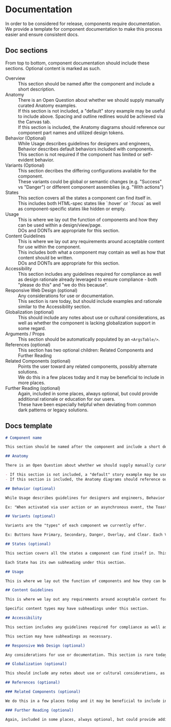 
<Meta title="Contributing/Documentation" />

# Documentation

In order to be considered for release, components require documentation. We provide a template for component documentation to make this process easier and ensure consistent docs.

## Doc sections

From top to bottom, component documentation should include these sections. Optional content is marked as such.

<dl>
  <dt>Overview</dt>
  <dd>This section should be named after the component and include a short description.</dd>
  <dt>Anatomy</dt>
  <dd>There is an Open Question about whether we should supply manually curated Anatomy examples.</dd>
  <dd>If this section is not included, a "default" story example may be useful to include above. Spacing and outline redlines would be achieved via the Canvas tab.</dd>
  <dd>If this section is included, the Anatomy diagrams should reference our component part names and utilized design tokens.</dd>
  <dt>Behavior (Optional)</dt>
  <dd>While Usage describes guidelines for designers and engineers, Behavior describes default behaviors included with components.</dd>
  <dd>This section is not required if the component has limited or self-evident behavior.</dd>
  <dt>Variants (Optional)</dt>
  <dd>This section decribes the differing configurations available for the component.</dd>
  <dd>These variants could be global or semantic changes (e.g. "Success" vs "Danger") or different component assemblies (e.g. "With actions")</dd>
  <dt>States</dt>
  <dd>This section covers all the states a component can find itself in.</dd>
  <dd>This includes both HTML-spec states like `:hover` or `:focus` as well as component-specific states like hidden or empty.</dd>
  <dt>Usage</dt>
  <dd>This is where we lay out the function of components and how they can be used within a design/view/page.</dd>
  <dd>DOs and DONTs are appropriate for this section.</dd>
  <dt>Content Guidelines</dt>
  <dd>This is where we lay out any requirements around acceptable content for use within the component.</dd>
  <dd>This includes both what a component may contain as well as how that content should be written.</dd>
  <dd>DOs and DONTs are appropriate for this section.</dd>
  <dt>Accessibility</dt>
  <dd>This section includes any guidelines required for compliance as well as design rationale already leveraged to ensure compliance - both "please do this" and "we do this because".</dd>
  <dt>Responsive Web Design (optional)</dt>
  <dd>Any considerations for use or documentation.</dd>
  <dd>This section is rare today, but should include examples and rationale similar to the Accessibility section.</dd>
  <dt>Globalization (optional)</dt>
  <dd>This should include any notes about use or cultural considerations, as well as whether the component is lacking globalization support in some regard.</dd>
  <dt>Arguments / Props</dt>
  <dd>This section should be automatically populated by an <code>&lt;ArgsTable/&gt;</code>.</dd>
  <dt>References (optional)</dt>
  <dd>This section has two optional children: Related Components and Further Reading</dd>
  <dt>Related Components (optional)</dt>
  <dd>Points the user toward any related components, possibly alternate solutions.</dd>
  <dd>We do this in a few places today and it may be beneficial to include in more places.</dd>
  <dt>Further Reading (optional)</dt>
  <dd>Again, included in some places, always optional, but could provide additional rationale or education for our users.</dd>
  <dd>These have been especially helpful when deviating from common dark patterns or legacy solutions.</dd>
</dl>

## Docs template

```md
# Component name

This section should be named after the component and include a short description.

## Anatomy

There is an Open Question about whether we should supply manually curated Anatomy examples.

- If this section is not included, a "default" story example may be useful to include above. Spacing and outline redlines would be achieved via the Canvas tab.
- If this section is included, the Anatomy diagrams should reference our component part names and utilized design tokens.

## Behavior (optional)

While Usage describes guidelines for designers and engineers, Behavior describes default behaviors included with components.

Ex: "When activated via user action or an asynchronous event, the Toast will be visible in the lower right-hand portion of the screen."

## Variants (optional)

Variants are the "types" of each component we currently offer.

Ex: Buttons have Primary, Secondary, Danger, Overlay, and Clear. Each Variant has its own subheading under this section.

## States (optional)

This section covers all the states a component can find itself in. This includes both HTML-spec states like `:hover` or `:focus` as well as component-specific states like hidden or empty.

Each State has its own subheading under this section.

## Usage

This is where we lay out the function of components and how they can be used within a design/view/page. DOs and DONTs are appropriate for this section.

## Content Guidelines

This is where we lay out any requirements around acceptable content for use within the component. This includes both what a component may contain as well as how that content should be written. DOs and DONTs are appropriate for this section.

Specific content types may have subheadings under this section.

## Accessibility

This section includes any guidelines required for compliance as well as design rationale already leveraged to ensure compliance - both "please do this" and "we do this because".

This section may have subheadings as necessary.

## Responsive Web Design (optional)

Any considerations for use or documentation. This section is rare today, but should include examples and rationale similar to the Accessibility section.

## Globalization (optional)

This should include any notes about use or cultural considerations, as well as whether the component is *lacking* globalization support in some regard.

## References (optional)

### Related Components (optional)

We do this in a few places today and it may be beneficial to include in more places. Ex: Links vs Buttons; Form-related elements

### Further Reading (optional)

Again, included in some places, always optional, but could provide additional rationale or education for our users.
```
